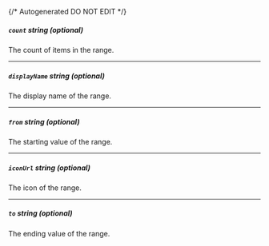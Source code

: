 {/* Autogenerated DO NOT EDIT  */}
##### `count` _string (optional)_
The count of items in the range.

---
##### `displayName` _string (optional)_
The display name of the range.

---
##### `from` _string (optional)_
The starting value of the range.

---
##### `iconUrl` _string (optional)_
The icon of the range.

---
##### `to` _string (optional)_
The ending value of the range.


